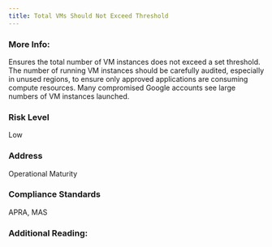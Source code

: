 ```yaml
---
title: Total VMs Should Not Exceed Threshold
---
```


### More Info:

Ensures the total number of VM instances does not exceed a set threshold. The number of running VM instances should be carefully audited, especially in unused regions, to ensure only approved applications are consuming compute resources. Many compromised Google accounts see large numbers of VM instances launched.

### Risk Level

Low

### Address

Operational Maturity

### Compliance Standards

APRA, MAS

### Additional Reading:
